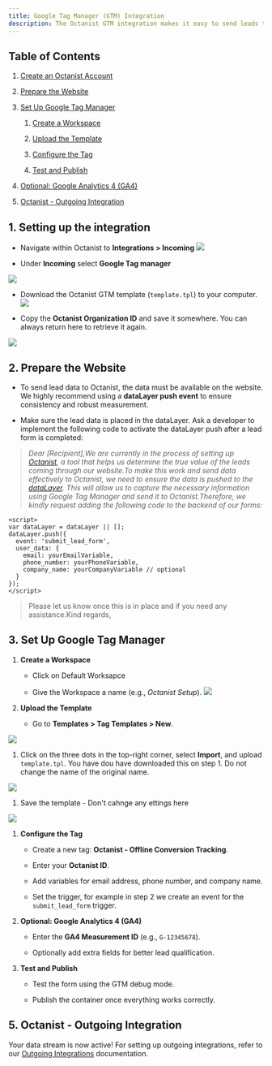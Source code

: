 ```yaml
---
title: Google Tag Manager (GTM) Integration
description: The Octanist GTM integration makes it easy to send leads to Octanist. Follow these steps to quickly set up the integration.
---
```


## Table of Contents

1. [Create an Octanist Account](#1-create-an-octanist-account)

2. [Prepare the Website](#2-prepare-the-website)

3. [Set Up Google Tag Manager](#3-set-up-google-tag-manager)

   1. [Create a Workspace](#create-a-workspace)

   2. [Upload the Template](#upload-the-template)

   3. [Configure the Tag](#configure-the-tag)

   4. [Test and Publish](#test-and-publish)

4. [Optional: Google Analytics 4 (GA4)](#4-optional-google-analytics-4-ga4)

5. [Octanist - Outgoing Integration](#5-octanist-outgoing-integration)

## 1. Setting up the integration

* Navigate within Octanist to **Integrations > Incoming** ![](images/incoming-gtm-clickonincoming.jpg)

* Under **Incoming** select **Google Tag manager**

![](images/incoming-gtm-clickongtm.jpg)

* Download the Octanist GTM template (`template.tpl`) to your computer.![](images/incoming-gtm-clickondownloadtemplate.jpg)

* Copy the **Octanist Organization ID** and save it somewhere. You can always return here to retrieve it again.

![](images/incoming-gtm-copyoctanistid.jpg)

## 2. Prepare the Website

* To send lead data to Octanist, the data must be available on the website. We highly recommend using a **dataLayer push event** to ensure consistency and robust measurement.

* Make sure the lead data is placed in the dataLayer. Ask a developer to implement the following code to activate the dataLayer push after a lead form is completed:

> *Dear \[Recipient],We are currently in the process of setting up* [*Octanist*](https://octanist.com/)*, a tool that helps us determine the true value of the leads coming through our website.To make this work and send data effectively to Octanist, we need to ensure the data is pushed to the* [*dataLayer*](https://developers.google.com/tag-platform/tag-manager/datalayer)*. This will allow us to capture the necessary information using Google Tag Manager and send it to Octanist.Therefore, we kindly request adding the following code to the backend of our forms:*

```tsx
<script>
var dataLayer = dataLayer || [];
dataLayer.push({
  event: 'submit_lead_form',
  user_data: {
    email: yourEmailVariable,
    phone_number: yourPhoneVariable,
    company_name: yourCompanyVariable // optional
  }
});
</script>
```

> Please let us know once this is in place and if you need any assistance.Kind regards,

## 3. Set Up Google Tag Manager

1. **Create a Workspace**

   * Click on Default Worksapce

   * Give the Workspace a name (e.g., *Octanist Setup*).
     ![](images/image.png)

2. **Upload the Template**

   * Go to **Templates > Tag Templates > New**.

![](images/uploadthetemplate.png)

1. Click on the three dots in the top-right corner, select **Import**, and upload `template.tpl`. You have dou have downloaded this on step 1. Do not change the name of the original name.

![](images/6bbb08b8-0b1b-4eab-83f1-76f051af9fc0.png)

1. Save the template - Don't cahnge any ettings here

![](images/850cd330-08af-48a6-a91a-e497b5fc1772.png)

1. **Configure the Tag**

   * Create a new tag: **Octanist - Offline Conversion Tracking**.

   * Enter your **Octanist ID**.

   * Add variables for email address, phone number, and company name.

   * Set the trigger, for example in step 2 we create an event for the `submit_lead_form` trigger.

2. **Optional: Google Analytics 4 (GA4)**

   * Enter the **GA4 Measurement ID** (e.g., `G-12345678`).

   * Optionally add extra fields for better lead qualification.

3. **Test and Publish**

   * Test the form using the GTM debug mode.

   * Publish the container once everything works correctly.

## 5. Octanist - Outgoing Integration

Your data stream is now active! For setting up outgoing integrations, refer to our [Outgoing Integrations](https://docs.octanist.com/outgoing-integrations/google-ads/) documentation.